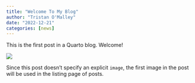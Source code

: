 ```yaml
---
title: "Welcome To My Blog"
author: "Tristan O'Malley"
date: "2022-12-21"
categories: [news]
---
```


This is the first post in a Quarto blog. Welcome!

![](thumbnail.jpg)

Since this post doesn't specify an explicit `image`, the first image in the post will be used in the listing page of posts.
